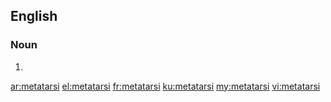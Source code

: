 ==English==

===Noun===
{{head|en|plural}}

# {{plural of|metatarsus|lang=en|nocat=1}}

[[ar:metatarsi]]
[[el:metatarsi]]
[[fr:metatarsi]]
[[ku:metatarsi]]
[[my:metatarsi]]
[[vi:metatarsi]]